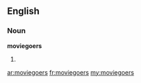 ==English==
===Noun===
'''moviegoers'''

#{{plural of|[[moviegoer]]}}

[[ar:moviegoers]]
[[fr:moviegoers]]
[[my:moviegoers]]